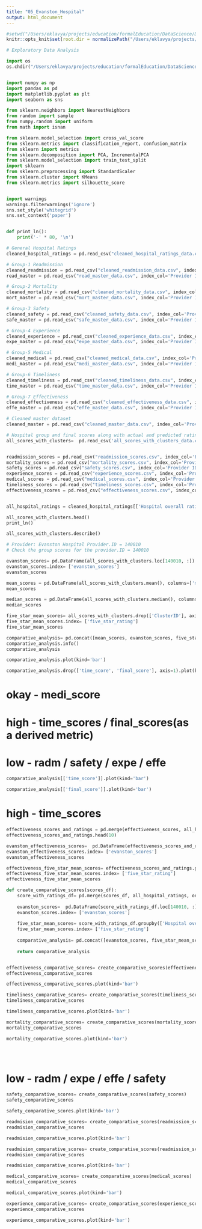 ```yaml
---
title: "05_Evanston_Hospital"
output: html_document
---
```


```r
#setwd("/Users/eklavya/projects/education/formalEducation/DataScience/DataScienceAssignments/HealthCare/Capstone/")
knitr::opts_knit$set(root.dir = normalizePath("/Users/eklavya/projects/education/formalEducation/DataScience/DataScienceAssignments/HealthCare/Capstone/submission/"))  # should change the working directory to 'Users/Me/Docs/Proj'
```



```python
# Exploratory Data Analysis

import os
os.chdir("/Users/eklavya/projects/education/formalEducation/DataScience/DataScienceAssignments/HealthCare/Capstone/submission/")


import numpy as np
import pandas as pd
import matplotlib.pyplot as plt
import seaborn as sns

from sklearn.neighbors import NearestNeighbors
from random import sample
from numpy.random import uniform
from math import isnan

from sklearn.model_selection import cross_val_score
from sklearn.metrics import classification_report, confusion_matrix
from sklearn import metrics
from sklearn.decomposition import PCA, IncrementalPCA
from sklearn.model_selection import train_test_split
import sklearn
from sklearn.preprocessing import StandardScaler
from sklearn.cluster import KMeans
from sklearn.metrics import silhouette_score


import warnings
warnings.filterwarnings('ignore')
sns.set_style('whitegrid')
sns.set_context('paper')


def print_ln():
    print('-' * 80, '\n')


```


```python


# General Hospital Ratings
cleaned_hospital_ratings = pd.read_csv("cleaned_hospital_ratings_data.csv", index_col='Provider ID')

# Group-1 Readmission
cleaned_readmission = pd.read_csv("cleaned_readmission_data.csv", index_col='Provider ID')
read_master = pd.read_csv("read_master_data.csv", index_col='Provider ID')

# Group-2 Mortality
cleaned_mortality = pd.read_csv("cleaned_mortality_data.csv", index_col='Provider ID')
mort_master = pd.read_csv("mort_master_data.csv", index_col='Provider ID')

# Group-3 Safety
cleaned_safety = pd.read_csv("cleaned_safety_data.csv", index_col='Provider ID')
safe_master = pd.read_csv("safe_master_data.csv", index_col='Provider ID')

# Group-4 Experience
cleaned_experience = pd.read_csv("cleaned_experience_data.csv", index_col='Provider ID')
expe_master = pd.read_csv("expe_master_data.csv", index_col='Provider ID')

# Group-5 Medical
cleaned_medical = pd.read_csv("cleaned_medical_data.csv", index_col='Provider ID')
medi_master = pd.read_csv("medi_master_data.csv", index_col='Provider ID')

# Group-6 Timeliness
cleaned_timeliness = pd.read_csv("cleaned_timeliness_data.csv", index_col='Provider ID')
time_master = pd.read_csv("time_master_data.csv", index_col='Provider ID')

# Group-7 Effectiveness
cleaned_effectiveness = pd.read_csv("cleaned_effectiveness_data.csv", index_col='Provider ID')
effe_master = pd.read_csv("effe_master_data.csv", index_col='Provider ID')

# Cleaned master dataset
cleaned_master = pd.read_csv("cleaned_master_data.csv", index_col='Provider ID')

# Hospital group and final scores along with actual and predicted rating
all_scores_with_clusters=  pd.read_csv('all_scores_with_clusters_data.csv', index_col='Provider ID')


readmission_scores = pd.read_csv("readmission_scores.csv", index_col='Provider ID')
mortality_scores = pd.read_csv("mortality_scores.csv", index_col='Provider ID')
safety_scores = pd.read_csv("safety_scores.csv", index_col='Provider ID')
experience_scores = pd.read_csv("experience_scores.csv", index_col='Provider ID')
medical_scores = pd.read_csv("medical_scores.csv", index_col='Provider ID')
timeliness_scores = pd.read_csv("timeliness_scores.csv", index_col='Provider ID')
effectiveness_scores = pd.read_csv("effectiveness_scores.csv", index_col='Provider ID')


all_hospital_ratings = cleaned_hospital_ratings[['Hospital overall rating']]

```


```python


all_scores_with_clusters.head()
print_ln()

all_scores_with_clusters.describe()

```



```python
# Provider: Evanston Hospital Provider.ID = 140010
# Check the group scores for the provider.ID = 140010

evanston_scores= pd.DataFrame(all_scores_with_clusters.loc[140010, :]).transpose().drop(['Hospital overall rating', 'ClusterID'], axis=1)
evanston_scores.index= ['evanston_scores']
evanston_scores

```

```python
mean_scores = pd.DataFrame(all_scores_with_clusters.mean(), columns=['mean_scores']).transpose().drop(['Hospital overall rating', 'ClusterID'], axis=1)
mean_scores

````




```python
median_scores = pd.DataFrame(all_scores_with_clusters.median(), columns=['median_scores']).transpose().drop(['Hospital overall rating', 'ClusterID'], axis=1)
median_scores

````

```python
five_star_mean_scores= all_scores_with_clusters.drop(['ClusterID'], axis=1).groupby(['Hospital overall rating']).mean().tail(1)
five_star_mean_scores.index= ['five_star_rating']
five_star_mean_scores

````


```python
comparative_analysis= pd.concat([mean_scores, evanston_scores, five_star_mean_scores])
comparative_analysis.info()
comparative_analysis

````

```python
comparative_analysis.plot(kind='bar')

````


```python
comparative_analysis.drop(['time_score', 'final_score'], axis=1).plot(kind='bar')

````

# okay - medi_score
# high - time_scores / final_scores(as a derived metric)
# low - radm / safety / expe / effe

```python
comparative_analysis[['time_score']].plot(kind='bar')

````

```python
comparative_analysis[['final_score']].plot(kind='bar')

````

# high - time_scores 



```python
effectiveness_scores_and_ratings = pd.merge(effectiveness_scores, all_hospital_ratings, on='Provider ID')
effectiveness_scores_and_ratings.head(10)
```

```python
evanston_effectiveness_scores=  pd.DataFrame(effectiveness_scores_and_ratings.loc[140010, :]).transpose().drop(['Hospital overall rating'], axis=1)
evanston_effectiveness_scores.index= ['evanston_scores']
evanston_effectiveness_scores
````

```python
effectiveness_five_star_mean_scores= effectiveness_scores_and_ratings.groupby(['Hospital overall rating']).mean().tail(1)
effectiveness_five_star_mean_scores.index= ['five_star_rating']
effectiveness_five_star_mean_scores

````


```python


def create_comparative_scores(scores_df):
    score_with_ratings_df= pd.merge(scores_df, all_hospital_ratings, on='Provider ID')
    
    evanston_scores=  pd.DataFrame(score_with_ratings_df.loc[140010, :]).transpose().drop(['Hospital overall rating'], axis=1)
    evanston_scores.index= ['evanston_scores']
    
    five_star_mean_scores= score_with_ratings_df.groupby(['Hospital overall rating']).mean().tail(1)
    five_star_mean_scores.index= ['five_star_rating']
    
    comparative_analysis= pd.concat([evanston_scores, five_star_mean_scores])
    
    return comparative_analysis


effectiveness_comparative_scores= create_comparative_scores(effectiveness_scores)
effectiveness_comparative_scores


```



```python
effectiveness_comparative_scores.plot(kind='bar')


````




```python
timeliness_comparative_scores= create_comparative_scores(timeliness_scores)
timeliness_comparative_scores


````


```python

timeliness_comparative_scores.plot(kind='bar')
````

```python


mortality_comparative_scores= create_comparative_scores(mortality_scores)
mortality_comparative_scores

mortality_comparative_scores.plot(kind='bar')

````

```python


````

```python


````

```python


````



# low - radm / expe / effe / safety

```python
safety_comparative_scores= create_comparative_scores(safety_scores)
safety_comparative_scores

safety_comparative_scores.plot(kind='bar')


````

```python

readmision_comparative_scores= create_comparative_scores(readmission_scores)
readmision_comparative_scores

readmision_comparative_scores.plot(kind='bar')


````

```python

readmision_comparative_scores= create_comparative_scores(readmission_scores)
readmision_comparative_scores

readmision_comparative_scores.plot(kind='bar')

````


```python

medical_comparative_scores= create_comparative_scores(medical_scores)
medical_comparative_scores

medical_comparative_scores.plot(kind='bar')


````



```python
experience_comparative_scores= create_comparative_scores(experience_scores)
experience_comparative_scores

experience_comparative_scores.plot(kind='bar')


````



```python


```


```python


```

```python


```

```python


```

```python


```

```python


```

```python


```



